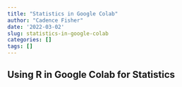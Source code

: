 ```yaml
---
title: "Statistics in Google Colab"
author: "Cadence Fisher"
date: '2022-03-02'
slug: statistics-in-google-colab
categories: []
tags: []
---
```


## Using R in Google Colab for Statistics
<script src="https://gist.github.com/fisherca/a6ef1d03546b09f830da7fb3adcf7dfb.js"></script>


